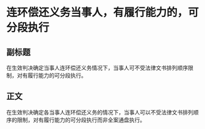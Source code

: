# 连环偿还义务当事人，有履行能力的，可分段执行
## 副标题
在生效判决确定当事人连环偿还义务情况下，当事人可不受法律文书排列顺序限制，对有履行能力的可分段执行。
## 正文
在生效判决确定各当事人连环偿还义务的情况下，当事人可以不受法律文书排列顺序的限制，对有履行能力的可分段执行而非全案通盘执行。